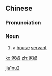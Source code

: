 ==Chinese==
{{zh-forms}}

===Pronunciation===
{{zh-pron
|m=jiānú
|h=pfs=kâ-nù
|cat=n
}}

===Noun===
{{zh-noun}}

# {{lb|zh|archaic}} a [[house]] [[servant]]

[[Category:Mandarin archaic terms|jia1nu2]]

[[ko:家奴]]
[[zh:家奴]]